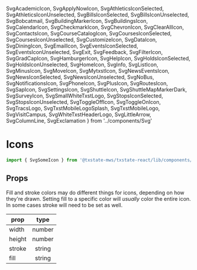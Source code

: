   SvgAcademicIcon,
  SvgApplyNowIcon,
  SvgAthleticsIconSelected,
  SvgAthleticsIconUnselected,
  SvgBillsIconSelected,
  SvgBillsIconUnselected,
  SvgBobcatmail,
  SvgBuildingMarkerIcon,
  SvgBuildingsIcon,
  SvgCalendarIcon,
  SvgCheckmarkIcon,
  SvgChevronIcon,
  SvgClearAllIcon,
  SvgContactsIcon,
  SvgCourseCatalogIcon,
  SvgCoursesIconSelected,
  SvgCoursesIconUnselected,
  SvgCustomizeIcon,
  SvgDataIcon,
  SvgDiningIcon,
  SvgEmailIcon,
  SvgEventsIconSelected,
  SvgEventsIconUnselected,
  SvgExit,
  SvgFeedback,
  SvgFilterIcon,
  SvgGradCapIcon,
  SvgHamburgerIcon,
  SvgHelpIcon,
  SvgHoldsIconSelected,
  SvgHoldsIconUnselected,
  SvgHomeIcon,
  SvgInfo,
  SvgListIcon,
  SvgMinusIcon,
  SvgMoveIcon,
  SvgMytxstIcon,
  SvgNewsEventsIcon,
  SvgNewsIconSelected,
  SvgNewsIconUnselected,
  SvgNoBus,
  SvgNotificationsIcon,
  SvgPhoneIcon,
  SvgPlusIcon,
  SvgRoutesIcon,
  SvgSapIcon,
  SvgSettingsIcon,
  SvgShuttleIcon,
  SvgShuttleMapMarkerDark,
  SvgSurveyIcon,
  SvgSmallWhiteTxstLogo,
  SvgStopsIconSelected,
  SvgStopsIconUnselected,
  SvgToggleOffIcon,
  SvgToggleOnIcon,
  SvgTracsLogo,
  SvgTxstMobileLogoSplash,
  SvgTxstMobileLogo,
  SvgVisitCampus,
  SvgWhiteTxstHeaderLogo,
  SvgLittleArrow,
  SvgColumnLine,
  SvgExclamation
} from '../components/Svg'

<Meta title="Icons|All" component={SvgHomeIcon} />

# Icons
```js
import { SvgSomeIcon } from '@txstate-mws/txstate-react/lib/components/Svg/SvgSomeIcon'
```

## Props
Fill and stroke colors may do different things for icons, depending on how they're drawn. Setting fill
to a specific color will _usually_ color the entire icon. In some cases stroke will need to be set as well.

| prop          	|    type   	|
|-----------------|:-----------:|
| width           | number   	  |
| height       	  | number 	    |
| stroke        	| string     	|
| fill 	          | string     	|

<Preview>
  <Story name='icon story'>
    <Stack>
      <Stack horizontal spacing={4} wrap>
        <SvgAcademicIcon fill='#501214' width={64} height={64} />
        <SvgApplyNowIcon fill='#501214' width={64} height={64} />
        <SvgAthleticsIconSelected fill='#501214' width={64} height={64} />
        <SvgAthleticsIconUnselected fill='#501214' width={64} height={64} />
        <SvgBillsIconSelected fill='#501214' width={64} height={64} />
        <SvgBillsIconUnselected fill='#501214' width={64} height={64} />
        <SvgBobcatmail fill='#501214' width={64} height={64} />
        <SvgBuildingMarkerIcon fill='#501214' width={64} height={64} />
        <SvgBuildingsIcon fill='#501214' width={64} height={64} />
        <SvgCalendarIcon fill='#501214' width={64} height={64} />
        <SvgCheckmarkIcon fill='#501214' width={64} height={64} />
        <SvgChevronIcon fill='#501214' width={64} height={64} />
        <SvgClearAllIcon fill='#501214' width={64} height={64} />
        <SvgContactsIcon fill='#501214' width={64} height={64} />
        <SvgCourseCatalogIcon fill='#501214' width={64} height={64} />
        <SvgCoursesIconSelected fill='#501214' width={64} height={64} />
        <SvgCoursesIconUnselected fill='#501214' width={64} height={64} />
        <SvgCustomizeIcon fill='#501214' width={64} height={64} />
        <SvgDataIcon fill='#501214' width={64} height={64} />
        <SvgDiningIcon fill='#501214' width={64} height={64} />
        <SvgEmailIcon fill='#501214' width={64} height={64} />
        <SvgEventsIconSelected fill='#501214' width={64} height={64} />
        <SvgEventsIconUnselected fill='#501214' width={64} height={64} />
        <SvgExit fill='#501214' width={64} height={64} />
        <SvgFeedback fill='#501214' width={64} height={64} />
        <SvgFilterIcon fill='#501214' width={64} height={64} />
        <SvgGradCapIcon fill='#501214' width={64} height={64} />
        <SvgHamburgerIcon fill='#501214' width={64} height={64} />
        <SvgHelpIcon fill='#501214' width={64} height={64} />
        <SvgHoldsIconSelected fill='#501214' width={64} height={64} />
        <SvgHoldsIconUnselected fill='#501214' width={64} height={64} />
        <SvgHomeIcon fill='#501214' width={64} height={64} />
        <SvgInfo fill='#501214' width={64} height={64} />
        <SvgListIcon fill='#501214' width={64} height={64} />
        <SvgMinusIcon fill='#501214' width={64} height={64} />
        <SvgMoveIcon fill='#501214' width={64} height={64} />
        <SvgMytxstIcon fill='#501214' width={64} height={64} />
        <SvgNewsEventsIcon fill='#501214' width={64} height={64} />
        <SvgNewsIconSelected fill='#501214' width={64} height={64} />
        <SvgNewsIconUnselected fill='#501214' width={64} height={64} />
        <SvgNoBus fill='#501214' width={64} height={64} />
        <SvgNotificationsIcon fill='#501214' width={64} height={64} />
        <SvgPhoneIcon fill='#501214' width={64} height={64} />
        <SvgPlusIcon fill='#501214' width={64} height={64} />
        <SvgRoutesIcon fill='#501214' width={64} height={64} />
        <SvgSapIcon fill='#501214' width={64} height={64} />
        <SvgSettingsIcon fill='#501214' width={64} height={64} />
        <SvgShuttleIcon fill='#501214' width={64} height={64} />
        <SvgShuttleMapMarkerDark fill='#501214' width={64} height={64} />
        <SvgSurveyIcon fill='#501214' width={64} height={64} />
        <SvgStopsIconSelected fill='#501214' width={64} height={64} />
        <SvgStopsIconUnselected fill='#501214' width={64} height={64} />
        <SvgToggleOffIcon fill='#501214' width={64} height={64} />
        <SvgToggleOnIcon fill='#501214' width={64} height={64} />
        <SvgTracsLogo fill='#501214' width={64} height={64} />
        <SvgVisitCampus fill='#501214' width={64} height={64} />
        <SvgExclamation fill='#501214' width={64} height={64} />
        <SvgLittleArrow stroke='#501214' width={64} height={64} />
        <SvgColumnLine stroke='#501214' width={64} height={64} />
      </Stack>
      <Stack>
        <SvgTxstMobileLogo fill='#501214' width={256} height={256} />
        <SvgTxstMobileLogoSplash fill='#501214' width={256} height={256} stroke='#501214' />
        <SvgWhiteTxstHeaderLogo fill='#501214' stroke='#501214' width={256} height={256} />
        <SvgSmallWhiteTxstLogo fill='#501214' width={256} height={256} />
      </Stack>
    </Stack>
  </Story>
</Preview>
